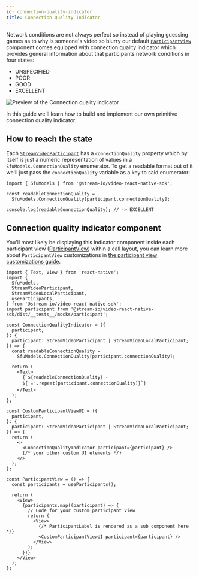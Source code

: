 ```yaml
---
id: connection-quality-indicator
title: Connection Quality Indicator
---
```


Network conditions are not always perfect so instead of playing guessing games as to why is someone's video so blurry our default [`ParticipantView`](../../ui-components/participants/participant-view/) component comes equipped with connection quality indicator which provides general information about that participants network conditions in four states:

- UNSPECIFIED
- POOR
- GOOD
- EXCELLENT

![Preview of the Connection quality indicator](../assets/06-advanced/10-connection-quality-indicator/connection-quality-indicator.png)

In this guide we'll learn how to build and implement our own primitive connection quality indicator.

## How to reach the state

Each [`StreamVideoParticipant`](https://github.com/GetStream/stream-video-js/blob/main/packages/client/src/types.ts) has a `connectionQuality` property which by itself is just a numeric representation of values in a `SfuModels.ConnectionQuality` enumerator. To get a readable format out of it we'll just pass the `connectionQuality` variable as a key to said enumerator:

```tsx
import { SfuModels } from '@stream-io/video-react-native-sdk';

const readableConnectionQuality =
  SfuModels.ConnectionQuality[participant.connectionQuality];

console.log(readableConnectionQuality); // -> EXCELLENT
```

## Connection quality indicator component

You'll most likely be displaying this indicator component inside each participant view ([ParticipantView](../../ui-components/core/participant-view)) within a call layout, you can learn more about `ParticipantView` customizations in [the participant view customizations guide](../participant-view-customizations).

```tsx
import { Text, View } from 'react-native';
import {
  SfuModels,
  StreamVideoParticipant,
  StreamVideoLocalParticipant,
  useParticipants,
} from '@stream-io/video-react-native-sdk';
import participant from '@stream-io/video-react-native-sdk/dist/__tests__/mocks/participant';

const ConnectionQualityIndicator = ({
  participant,
}: {
  participant: StreamVideoParticipant | StreamVideoLocalParticipant;
}) => {
  const readableConnectionQuality =
    SfuModels.ConnectionQuality[participant.connectionQuality];

  return (
    <Text>
      {`${readableConnectionQuality} -
      ${'⭐️'.repeat(participant.connectionQuality)}`}
    </Text>
  );
};

const CustomParticipantViewUI = ({
  participant,
}: {
  participant: StreamVideoParticipant | StreamVideoLocalParticipant;
}) => {
  return (
    <>
      <ConnectionQualityIndicator participant={participant} />
      {/* your other custom UI elements */}
    </>
  );
};

const ParticipantView = () => {
  const participants = useParticipants();

  return (
    <View>
      {participants.map((participant) => {
        // Code for your custom participant view
        return (
          <View>
            {/* ParticipantLabel is rendered as a sub component here */}
            <CustomParticipantViewUI participant={participant} />
          </View>
        );
      })}
    </View>
  );
};
```
